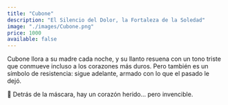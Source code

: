 ```yaml
---
title: "Cubone"
description: "El Silencio del Dolor, la Fortaleza de la Soledad"
image: "./images/Cubone.png"
price: 1000
available: false
---
```


Cubone llora a su madre cada noche, y su llanto resuena con un tono triste que conmueve incluso a los corazones más duros. Pero también es un símbolo de resistencia: sigue adelante, armado con lo que el pasado le dejó.

🦴 Detrás de la máscara, hay un corazón herido... pero invencible.